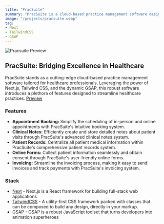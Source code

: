 ```yaml
---
title: "PracSuite"
summary: "PracSuite is a cloud-based practice management software designed for healthcare professionals. Built using Next.js, Tailwind CSS, and GSAP, this comprehensive software offers a wide range of features to streamline healthcare practices. It includes appointment booking, clinical notes, patient record management, online forms, and invoicing capabilities. PracSuite aims to enhance the efficiency and productivity of healthcare professionals while providing an improved experience for their patients."
image: "/projects/pracsuite.webp"
tag: 
- Next
- TailwindCSS
- GSAP
---
```


![Pracsuite Preview](/projects/pracsuite.webp)

## PracSuite: Bridging Excellence in Healthcare
PracSuite stands as a cutting-edge cloud-based practice management software tailored for healthcare professionals. Leveraging the power of Next.js, Tailwind CSS, and the dynamic GSAP, this robust software introduces a plethora of features designed to streamline healthcare practices.
[Preview](https://pracsuite.com)

### Features
- **Appointment Booking:** Simplify the scheduling of in-person and online appointments with PracSuite's intuitive booking system.
- **Clinical Notes:** Efficiently create and store detailed notes about patient visits through PracSuite's advanced clinical notes system.
- **Patient Records:** Centralize all patient medical information within PracSuite's comprehensive patient records system.
- **Online Forms:** Collect patient information seamlessly and obtain consent through PracSuite's user-friendly online forms.
- **Invoicing:** Streamline the invoicing process, making it easy to send invoices and track payments with PracSuite's invoicing system.

### Stack
- [Next](https://nextjs.org) - Next.js is a React framework for building full-stack web applications
- [TailwindCSS](https://tailwindcss.com) - A utility-first CSS framework packed with classes that can be composed to build any design, directly in your markup.
- [GSAP](https://greensock.com/gsap/) - GSAP is a robust JavaScript toolset that turns developers into animation superheroes
